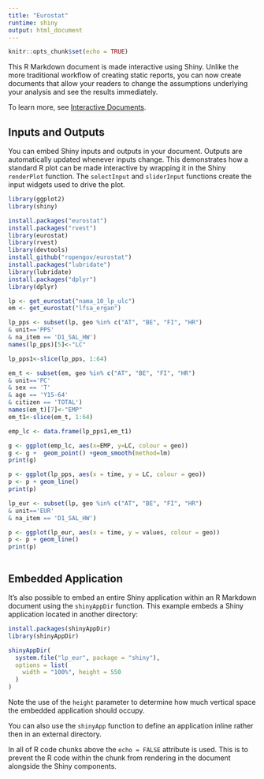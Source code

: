 ---
title: "Eurostat"
runtime: shiny
output: html_document
---

```{r setup, include=FALSE}
knitr::opts_chunk$set(echo = TRUE)
```

This R Markdown document is made interactive using Shiny. Unlike the more traditional workflow of creating static reports, you can now create documents that allow your readers to change the assumptions underlying your analysis and see the results immediately. 

To learn more, see [Interactive Documents](http://rmarkdown.rstudio.com/authoring_shiny.html).

## Inputs and Outputs

You can embed Shiny inputs and outputs in your document. Outputs are automatically updated whenever inputs change.  This demonstrates how a standard R plot can be made interactive by wrapping it in the Shiny `renderPlot` function. The `selectInput` and `sliderInput` functions create the input widgets used to drive the plot.

```{r}
library(ggplot2)
library(shiny)

install.packages("eurostat")
install.packages("rvest")
library(eurostat)
library(rvest)
library(devtools)
install_github("ropengov/eurostat")
install.packages("lubridate")
library(lubridate)
install.packages("dplyr")
library(dplyr)

lp <- get_eurostat("nama_10_lp_ulc")
em <- get_eurostat("lfsa_ergan")  

lp_pps <- subset(lp, geo %in% c("AT", "BE", "FI", "HR")
& unit=='PPS'
& na_item == 'D1_SAL_HW')
names(lp_pps)[5]<-"LC"

lp_pps1<-slice(lp_pps, 1:64)

em_t <- subset(em, geo %in% c("AT", "BE", "FI", "HR")
& unit=='PC'
& sex == 'T'
& age == 'Y15-64'
& citizen == 'TOTAL')
names(em_t)[7]<-"EMP"
em_t1<-slice(em_t, 1:64)

emp_lc <- data.frame(lp_pps1,em_t1)

g <- ggplot(emp_lc, aes(x=EMP, y=LC, colour = geo))
g <- g +  geom_point() +geom_smooth(method=lm)
print(g)

p <- ggplot(lp_pps, aes(x = time, y = LC, colour = geo))
p <- p + geom_line()
print(p)

lp_eur <- subset(lp, geo %in% c("AT", "BE", "FI", "HR")
& unit=='EUR'
& na_item == 'D1_SAL_HW')

p <- ggplot(lp_eur, aes(x = time, y = values, colour = geo))
p <- p + geom_line()
print(p)



```

## Embedded Application

It's also possible to embed an entire Shiny application within an R Markdown document using the `shinyAppDir` function. This example embeds a Shiny application located in another directory:

```{r tabsets, echo=FALSE}
install.packages(shinyAppDir)
library(shinyAppDir)

shinyAppDir(
  system.file("lp_eur", package = "shiny"),
  options = list(
    width = "100%", height = 550
  )
)
```

Note the use of the `height` parameter to determine how much vertical space the embedded application should occupy.

You can also use the `shinyApp` function to define an application inline rather then in an external directory.

In all of R code chunks above the `echo = FALSE` attribute is used. This is to prevent the R code within the chunk from rendering in the document alongside the Shiny components.




